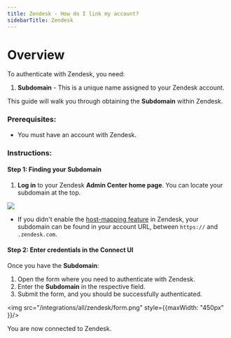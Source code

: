 ```yaml
---
title: Zendesk - How do I link my account?
sidebarTitle: Zendesk
---
```



# Overview

To authenticate with Zendesk, you need:
1. **Subdomain** - This is a unique name assigned to your Zendesk account.

This guide will walk you through obtaining the **Subdomain** within Zendesk.

### Prerequisites:

- You must have an account with Zendesk.

### Instructions:

#### Step 1: Finding your Subdomain
1. **Log in** to your Zendesk **Admin Center home page**. You can locate your subdomain at the top.
<img src="/integrations/all/zendesk/admin_centre.png" />

- If you didn't enable the [host-mapping feature](https://support.zendesk.com/hc/en-us/articles/4408838571930-Host-mapping-Changing-the-URL-of-your-help-center) in Zendesk, your subdomain can be found in your account URL, between `https://` and `.zendesk.com`.

#### Step 2: Enter credentials in the Connect UI

Once you have the **Subdomain**:
1. Open the form where you need to authenticate with Zendesk.
2. Enter the **Subdomain** in the respective field.
3. Submit the form, and you should be successfully authenticated.


<img src="/integrations/all/zendesk/form.png" style={{maxWidth: "450px" }}/>

You are now connected to Zendesk.
 